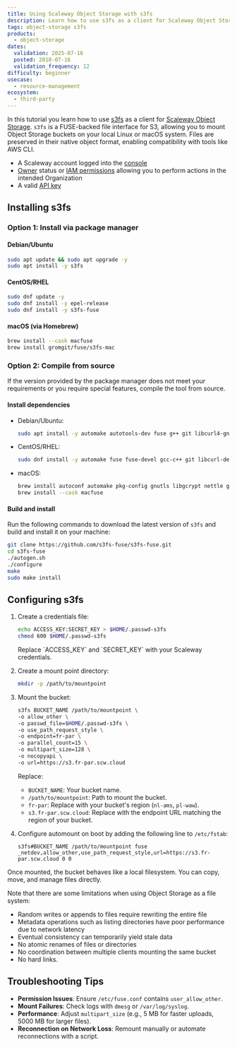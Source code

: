 ```yaml
---
title: Using Scaleway Object Storage with s3fs
description: Learn how to use s3fs as a client for Scaleway Object Storage in this step-by-step tutorial.
tags: object-storage s3fs
products:
  - object-storage
dates:
  validation: 2025-07-16
  posted: 2018-07-16
  validation_frequency: 12
difficulty: beginner
usecase:
  - resource-management
ecosystem:
  - third-party
---
```



In this tutorial you learn how to use [s3fs](https://github.com/s3fs-fuse/s3fs-fuse) as a client for [Scaleway Object Storage](/object-storage/concepts/#object-storage).  `s3fs` is a FUSE-backed file interface for S3, allowing you to mount Object Storage buckets on your local Linux or macOS system. Files are preserved in their native object format, enabling compatibility with tools like AWS CLI.

<Requirements />

- A Scaleway account logged into the [console](https://console.scaleway.com)
- [Owner](/iam/concepts/#owner) status or [IAM permissions](/iam/concepts/#permission) allowing you to perform actions in the intended Organization
- A valid [API key](/iam/how-to/create-api-keys/)

## Installing s3fs

### Option 1: Install via package manager

#### Debian/Ubuntu
```bash
sudo apt update && sudo apt upgrade -y
sudo apt install -y s3fs
```

#### CentOS/RHEL
```bash
sudo dnf update -y
sudo dnf install -y epel-release
sudo dnf install -y s3fs-fuse
```

#### macOS (via Homebrew)
```bash
brew install --cask macfuse
brew install gromgit/fuse/s3fs-mac
```

### Option 2: Compile from source

If the version provided by the package manager does not meet your requirements or you require special features, compile the tool from source.

#### Install dependencies
* Debian/Ubuntu:
  ```bash
  sudo apt install -y automake autotools-dev fuse g++ git libcurl4-gnutls-dev libfuse-dev libssl-dev libxml2-dev make pkg-config
  ```
* CentOS/RHEL:
  ```bash
  sudo dnf install -y automake fuse fuse-devel gcc-c++ git libcurl-devel libxml2-devel make openssl-devel
  ```
* macOS:
  ```bash
  brew install autoconf automake pkg-config gnutls libgcrypt nettle git
  brew install --cask macfuse
  ```

#### Build and install

Run the following commands to download the latest version of `s3fs` and build and install it on your machine:
```bash
git clone https://github.com/s3fs-fuse/s3fs-fuse.git
cd s3fs-fuse
./autogen.sh
./configure
make
sudo make install
```
## Configuring s3fs

1. Create a credentials file:
    ```bash
    echo ACCESS_KEY:SECRET_KEY > $HOME/.passwd-s3fs
    chmod 600 $HOME/.passwd-s3fs
    ```
    <Message type="note">
      Replace `ACCESS_KEY` and `SECRET_KEY` with your Scaleway credentials.
    </Message>

2. Create a mount point directory:
    ```bash
    mkdir -p /path/to/mountpoint
    ```

3. Mount the bucket:
    ```bash
    s3fs BUCKET_NAME /path/to/mountpoint \
    -o allow_other \
    -o passwd_file=$HOME/.passwd-s3fs \
    -o use_path_request_style \
    -o endpoint=fr-par \
    -o parallel_count=15 \
    -o multipart_size=128 \
    -o nocopyapi \
    -o url=https://s3.fr-par.scw.cloud
    ```
    Replace:
    - `BUCKET_NAME`: Your bucket name.
    - `/path/to/mountpoint`: Path to mount the bucket.
    - `fr-par`: Replace with your bucket's region (`nl-ams`, `pl-waw`).
    - `s3.fr-par.scw.cloud`: Replace with the endpoint URL matching the region of your bucket.

4. Configure automount on boot by adding the following line to `/etc/fstab`:
    ```fstab
    s3fs#BUCKET_NAME /path/to/mountpoint fuse _netdev,allow_other,use_path_request_style,url=https://s3.fr-par.scw.cloud 0 0
    ```

Once mounted, the bucket behaves like a local filesystem. You can copy, move, and manage files directly.

Note that there are some limitations when using Object Storage as a file system:

- Random writes or appends to files require rewriting the entire file
- Metadata operations such as listing directories have poor performance due to network latency
- Eventual consistency can temporarily yield stale data
- No atomic renames of files or directories
- No coordination between multiple clients mounting the same bucket
- No hard links.

## Troubleshooting Tips

- **Permission Issues**: Ensure `/etc/fuse.conf` contains `user_allow_other`.
- **Mount Failures**: Check logs with `dmesg` or `/var/log/syslog`.
- **Performance**: Adjust `multipart_size` (e.g., 5 MB for faster uploads, 5000 MB for larger files).
- **Reconnection on Network Loss**: Remount manually or automate reconnections with a script.
